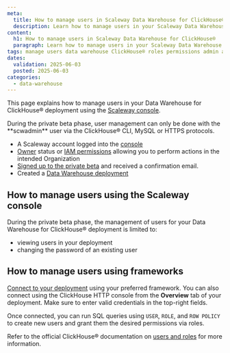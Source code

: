 ```yaml
---
meta:
  title: How to manage users in Scaleway Data Warehouse for ClickHouse®
  description: Learn how to manage users in your Scaleway Data Warehouse for ClickHouse® deployment.
content:
  h1: How to manage users in Scaleway Data Warehouse for ClickHouse®
  paragraph: Learn how to manage users in your Scaleway Data Warehouse for ClickHouse® deployment.
tags: manage users data warehouse ClickHouse® roles permissions admin administrator user
dates:
  validation: 2025-06-03
  posted: 2025-06-03
categories:
  - data-warehouse
---
```


This page explains how to manage users in your Data Warehouse for ClickHouse® deployment using the [Scaleway console](https://console.scaleway.com/).

<Message type="note">
During the private beta phase, user management can only be done with the **scwadmin** user via the ClickHouse® CLI, MySQL or HTTPS protocols.
</Message>

<Macro id="requirements" />

- A Scaleway account logged into the [console](https://console.scaleway.com)
- [Owner](/iam/concepts/#owner) status or [IAM permissions](/iam/concepts/#permission) allowing you to perform actions in the intended Organization
- [Signed up to the private beta](https://www.scaleway.com/fr/betas/) and received a confirmation email.
- Created a [Data Warehouse deployment](/data-warehouse/how-to/create-deployment/)

## How to manage users using the Scaleway console

During the private beta phase, the management of users for your Data Warehouse for ClickHouse® deployment is limited to:
- viewing users in your deployment
- changing the password of an existing user

## How to manage users using frameworks

[Connect to your deployment](/data-warehouse/how-to/connect-to-deployment/) using your preferred framework. 
    <Message type="tip">
    You can also connect using the ClickHouse HTTP console from the **Overview** tab of your deployment. Make sure to enter valid credentials in the top-right fields.
    </Message>

Once connected, you can run SQL queries using `USER`, `ROLE`, and `ROW POLICY` to create new users and grant them the desired permissions via roles.

Refer to the official ClickHouse® documentation on [users and roles](https://clickhouse.com/docs/sql-reference/statements/create/user) for more information.